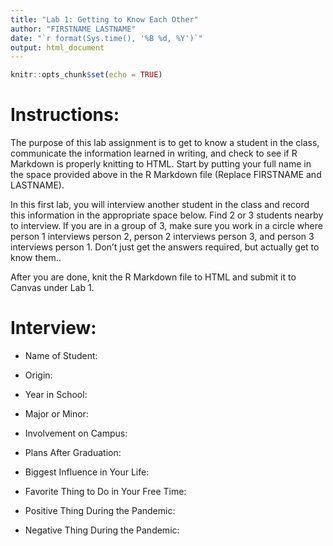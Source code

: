 ```yaml
---
title: "Lab 1: Getting to Know Each Other"
author: "FIRSTNAME LASTNAME"
date: "`r format(Sys.time(), '%B %d, %Y')`"
output: html_document
---
```


```r
knitr::opts_chunk$set(echo = TRUE)
```

# Instructions:

The purpose of this lab assignment is to get to know a student in the class, communicate the information learned in writing, and check to see if R Markdown is properly knitting to HTML. Start by putting your full name in the space provided above in the R Markdown file (Replace FIRSTNAME and LASTNAME).

In this first lab, you will interview another student in the class and record this information in the appropriate space below. Find 2 or 3 students nearby to interview. If you are in a group of 3, make sure you work in a circle where person 1 interviews person 2, person 2 interviews person 3, and person 3 interviews person 1. Don't just get the answers required, but actually get to know them..

After you are done, knit the R Markdown file to HTML and submit it to Canvas under Lab 1.

# Interview:

- Name of Student:

- Origin:

- Year in School:

- Major or Minor:

- Involvement on Campus:

- Plans After Graduation:

- Biggest Influence in Your Life:

- Favorite Thing to Do in Your Free Time:

- Positive Thing During the Pandemic:

- Negative Thing During the Pandemic:


